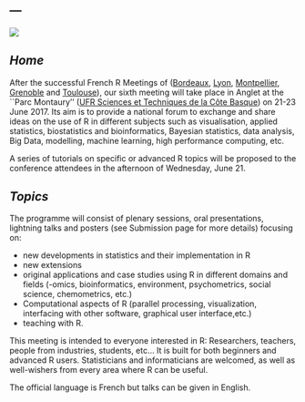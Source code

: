 ---
---
  ![](http://angletr2017.com/FIG/Anglet-1.png)
  
## *Home*
After the successful French R Meetings of ([Bordeaux](http://r2012.bordeaux.inria.fr/), [Lyon](https://r2013-lyon.sciencesconf.org/), [Montpellier](https://r2014-mtp.sciencesconf.org/), [Grenoble](https://r2015-grenoble.sciencesconf.org/) and [Toulouse](https://r2016-toulouse.sciencesconf.org/)), our sixth meeting will take place in Anglet at the ``Parc Montaury'' ([UFR Sciences et Techniques de la Côte Basque](http://ufr-sciences-cb.univ-pau.fr/live/)) on 21-23 June 2017.  Its aim is to provide a national forum to exchange and share ideas on the use of R in different subjects such as visualisation, applied statistics, biostatistics and bioinformatics, Bayesian statistics, data analysis, Big Data, modelling, machine learning, high performance computing, etc. 

A series of tutorials on specific or advanced R topics will be proposed to the conference attendees in the afternoon of Wednesday, June 21.



## *Topics*
The programme will consist of plenary sessions, oral presentations, lightning talks and posters (see Submission page for more details) focusing on:

- new developments in statistics and their implementation in R
- new extensions
- original applications and case studies using R in different domains and fields (-omics, bioinformatics, environment, psychometrics, social science, chemometrics, etc.)
- Computational aspects of R (parallel processing, visualization, interfacing with other software, graphical user interface,etc.)
- teaching with  R.


This meeting is intended to everyone interested in R: Researchers, teachers, people from industries, students, etc... It is built for both beginners and advanced R users. Statisticians and informaticians are welcomed, as well as well-wishers from every area where R can be useful.

The official language is French but talks can be given in English.
 


